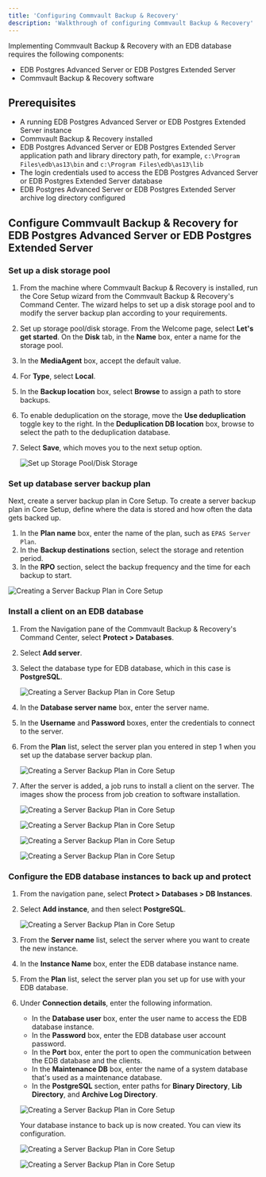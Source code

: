 ```yaml
---
title: 'Configuring Commvault Backup & Recovery'
description: 'Walkthrough of configuring Commvault Backup & Recovery'
---
```


Implementing Commvault Backup & Recovery with an EDB database requires the following components:

- EDB Postgres Advanced Server or EDB Postgres Extended Server
- Commvault Backup & Recovery software

## Prerequisites

- A running EDB Postgres Advanced Server or EDB Postgres Extended Server instance
- Commvault Backup & Recovery installed
- EDB Postgres Advanced Server or EDB Postgres Extended Server application path and library directory path, for example, `c:\Program Files\edb\as13\bin` and `c:\Program Files\edb\as13\lib`
- The login credentials used to access the EDB Postgres Advanced Server or EDB Postgres Extended Server database
- EDB Postgres Advanced Server or EDB Postgres Extended Server archive log directory configured

## Configure Commvault Backup & Recovery for EDB Postgres Advanced Server or EDB Postgres Extended Server

### Set up a disk storage pool 

1. From the machine where Commvault Backup & Recovery is installed, run the Core Setup wizard from the Commvault Backup & Recovery's Command Center. The wizard helps to set up a disk storage pool and to modify the server backup plan according to your requirements.
2. Set up storage pool/disk storage. From the Welcome page, select **Let's get started**. On the **Disk** tab, in the **Name** box, enter a name for the storage pool.
3. In the **MediaAgent** box, accept the default value.
4. For **Type**, select **Local**.
5. In the **Backup location** box, select **Browse** to assign a path to store backups.
6. To enable deduplication on the storage, move the **Use deduplication** toggle key to the right. In the **Deduplication DB location** box, browse to select the path to the deduplication database.
7. Select **Save**, which moves you to the next setup option.

   ![Set up Storage Pool/Disk Storage](Images/DiskStorageConf.png)

### Set up database server backup plan

Next, create a server backup plan in Core Setup. To create a server backup plan in Core Setup, define where the data is stored and how often the data gets backed up.

1. In the **Plan name** box, enter the name of the plan, such as `EPAS Server Plan`.
1. In the **Backup destinations** section, select the storage and retention period.
11. In the **RPO** section, select the backup frequency and the time for each backup to start.

   ![Creating a Server Backup Plan in Core Setup](Images/BackupPlanConf.png)

### Install a client on an EDB database

1. From the Navigation pane of the Commvault Backup & Recovery's Command Center, select **Protect > Databases**.
2. Select **Add server**.
3. Select the database type for EDB database, which in this case is **PostgreSQL**.

   ![Creating a Server Backup Plan in Core Setup](Images/ServerAdd1.png)

4. In the **Database server name** box, enter the server name.
5. In the **Username** and **Password** boxes, enter the credentials to connect to the server.
6. From the **Plan** list, select the server plan you entered in step 1 when you set up the database server backup plan.

   ![Creating a Server Backup Plan in Core Setup](Images/ServerAdd2.png)

7. After the server is added, a job runs to install a client on the server. The images show the process from job creation to software installation.

   ![Creating a Server Backup Plan in Core Setup](Images/ServerAdd3.png)
   
   ![Creating a Server Backup Plan in Core Setup](Images/ServerAdd4.png)
   
   ![Creating a Server Backup Plan in Core Setup](Images/ServerAdd5.png)
   
   ![Creating a Server Backup Plan in Core Setup](Images/ServerAdd6.png)

### Configure the EDB database instances to back up and protect

1. From the navigation pane, select **Protect > Databases > DB Instances**.
2. Select **Add instance**, and then select **PostgreSQL**.

   ![Creating a Server Backup Plan in Core Setup](Images/CreateInstance1.png)

3. From the **Server name** list, select the server where you want to create the new instance.
4. In the **Instance Name** box, enter the EDB database instance name.
5. From the **Plan** list, select the server plan you set up for use with your EDB database.
6. Under **Connection details**, enter the following information.
   - In the **Database user** box, enter the user name to access the EDB database instance.
   - In the **Password** box, enter the EDB database user account password.
   - In the **Port** box, enter the port to open the communication between the EDB database and the clients.
   - In the **Maintenance DB** box, enter the name of a system database that's used as a maintenance database.
   - In the **PostgreSQL** section, enter paths for **Binary Directory**, **Lib Directory**, and **Archive Log Directory**.

   ![Creating a Server Backup Plan in Core Setup](Images/CreateInstance2.png)
   
   Your database instance to back up is now created. You can view its configuration.

   ![Creating a Server Backup Plan in Core Setup](Images/CreateInstance3.png)

   ![Creating a Server Backup Plan in Core Setup](Images/CreateInstance4.png)

